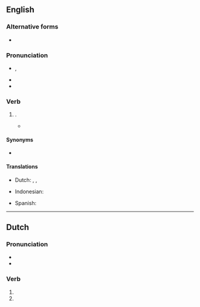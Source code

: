 ==English==

===Alternative forms===
* {{l|en|kneeled}}

===Pronunciation===
* {{enPR|nĕlt}}, {{IPA|en|/nɛlt/}}
* {{audio|en|LL-Q1860 (eng)-Vealhurl-knelt.wav|Audio (RP)}}
* {{rhymes|en|ɛlt|s=1}}

===Verb===
{{head|en|verb form}}

# {{en-past of|kneel}}.
#* {{quote-book|en|year=1918|author={{w|W. B. Maxwell}}|chapter=5
|title=[http://openlibrary.org/works/OL1097634W The Mirror and the Lamp]
|passage=Then everybody once more '''knelt''', and soon the blessing was pronounced. The choir and the clergy trooped out slowly, [&hellip;], down the nave to the western door. [&hellip;] At a seemingly immense distance the surpliced group stopped to say the last prayer.}}

====Synonyms====
* {{l|en|kneeled}}

====Translations====
{{trans-top|simple past tense and past participle of ''kneel''}}
* Dutch: {{t+|nl|knielde}}, {{t+|nl|knielden}}, {{t+|nl|geknield}}
{{trans-mid}}
* Indonesian: {{t+|id|lutut|alt=berlutut}}
{{trans-mid}}
* Spanish: {{t+|es|arrodillado}}
{{trans-bottom}}

----

==Dutch==

===Pronunciation===
* {{audio|nl|Nl-knelt.ogg|Audio}}
* {{rhymes|nl|ɛlt|s=1}}

===Verb===
{{head|nl|verb form}}

# {{nl-verb form of|p=23|n=sg|t=pres|m=ind|knellen}}
# {{nl-verb form of|n=pl|m=imp|knellen}}
